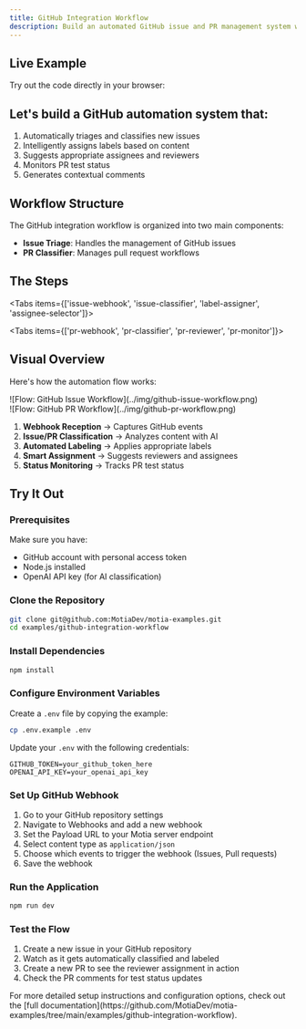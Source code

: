 ```yaml
---
title: GitHub Integration Workflow
description: Build an automated GitHub issue and PR management system with AI-powered classification and routing
---
```


## Live Example

Try out the code directly in your browser:

<CodeSandbox repo="MotiaDev/motia-examples/tree/main/examples/github-integration-workflow" path="/steps" />

## Let's build a GitHub automation system that:

1. Automatically triages and classifies new issues
2. Intelligently assigns labels based on content
3. Suggests appropriate assignees and reviewers
4. Monitors PR test status
5. Generates contextual comments

## Workflow Structure

The GitHub integration workflow is organized into two main components:

- **Issue Triage**: Handles the management of GitHub issues
- **PR Classifier**: Manages pull request workflows

## The Steps

<Folder name="steps" defaultOpen>
  <Folder name="issue-triage" defaultOpen>
    <File name="github-webhook.step.ts" />
    <File name="issue-classifier.step.ts" />
    <File name="label-assigner.step.ts" />
    <File name="assignee-selector.step.ts" />
    <File name="handle-new-issue.step.ts" />
    <File name="handle-issue-update.step.ts" />
    <File name="handle-issue-closure.step.ts" />
  </Folder>
  <Folder name="pr-classifier" defaultOpen>
    <File name="pr-webhook.step.ts" />
    <File name="pr-classifier.step.ts" />
    <File name="pr-label-assigner.step.ts" />
    <File name="pr-reviewer-assigner.step.ts" />
    <File name="pr-test-monitor.step.ts" />
  </Folder>
</Folder>

<Tabs items={['issue-webhook', 'issue-classifier', 'label-assigner', 'assignee-selector']}>
  <GitHubWorkflowTab tab="issue-webhook" value="github-webhook" folder="issue-triage" />
  <GitHubWorkflowTab tab="issue-classifier" value="issue-classifier" folder="issue-triage" />
  <GitHubWorkflowTab tab="label-assigner" value="label-assigner" folder="issue-triage" />
  <GitHubWorkflowTab tab="assignee-selector" value="assignee-selector" folder="issue-triage" />
</Tabs>

<Tabs items={['pr-webhook', 'pr-classifier', 'pr-reviewer', 'pr-monitor']}>
  <GitHubWorkflowTab tab="pr-webhook" value="pr-webhook" folder="pr-classifier" />
  <GitHubWorkflowTab tab="pr-classifier" value="pr-classifier" folder="pr-classifier" />
  <GitHubWorkflowTab tab="pr-reviewer" value="pr-reviewer-assigner" folder="pr-classifier" />
  <GitHubWorkflowTab tab="pr-monitor" value="pr-test-monitor" folder="pr-classifier" />
</Tabs>

## Visual Overview

Here's how the automation flow works:

<div className="my-8">![Flow: GitHub Issue Workflow](../img/github-issue-workflow.png)</div>
<div className="my-8">![Flow: GitHub PR Workflow](../img/github-pr-workflow.png)</div>

1. **Webhook Reception** → Captures GitHub events
2. **Issue/PR Classification** → Analyzes content with AI
3. **Automated Labeling** → Applies appropriate labels
4. **Smart Assignment** → Suggests reviewers and assignees
5. **Status Monitoring** → Tracks PR test status

## Try It Out

<Steps>

### Prerequisites

Make sure you have:

- GitHub account with personal access token
- Node.js installed
- OpenAI API key (for AI classification)

### Clone the Repository

```bash
git clone git@github.com:MotiaDev/motia-examples.git
cd examples/github-integration-workflow
```

### Install Dependencies

```bash
npm install
```

### Configure Environment Variables

Create a `.env` file by copying the example:

```bash
cp .env.example .env
```

Update your `.env` with the following credentials:

```env
GITHUB_TOKEN=your_github_token_here
OPENAI_API_KEY=your_openai_api_key
```

### Set Up GitHub Webhook

1. Go to your GitHub repository settings
2. Navigate to Webhooks and add a new webhook
3. Set the Payload URL to your Motia server endpoint
4. Select content type as `application/json`
5. Choose which events to trigger the webhook (Issues, Pull requests)
6. Save the webhook

### Run the Application

```bash
npm run dev
```

### Test the Flow

1. Create a new issue in your GitHub repository
2. Watch as it gets automatically classified and labeled
3. Create a new PR to see the reviewer assignment in action
4. Check the PR comments for test status updates

</Steps>

<Callout type="info">
  For more detailed setup instructions and configuration options, check out the [full
  documentation](https://github.com/MotiaDev/motia-examples/tree/main/examples/github-integration-workflow).
</Callout> 